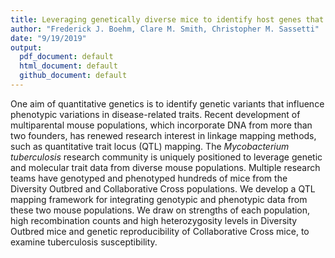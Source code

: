```yaml
---
title: Leveraging genetically diverse mice to identify host genes that affect tuberculosis susceptibility
author: "Frederick J. Boehm, Clare M. Smith, Christopher M. Sassetti"
date: "9/19/2019"
output:
  pdf_document: default
  html_document: default
  github_document: default
---
```


One aim of quantitative genetics is to identify genetic variants that influence 
phenotypic variations in disease-related traits. 
Recent development of multiparental mouse populations, 
which incorporate DNA from more than two founders,
has renewed research interest in linkage mapping methods, such as quantitative 
trait locus (QTL) mapping. The *Mycobacterium tuberculosis* research community is 
uniquely positioned to leverage genetic and molecular trait data from diverse 
mouse populations. Multiple research teams have genotyped and phenotyped hundreds 
of mice from the Diversity Outbred and Collaborative Cross populations. We 
develop a QTL mapping framework for integrating genotypic and phenotypic data 
from these two mouse populations. We draw on strengths of each 
population, high recombination counts and high heterozygosity levels in Diversity 
Outbred mice and genetic reproducibility of Collaborative Cross mice, to 
examine tuberculosis susceptibility.


